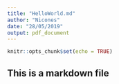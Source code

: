 ```yaml
---
title: "HelloWorld.md"
author: "Nicones"
date: "28/05/2019"
output: pdf_document
---
```


```r
knitr::opts_chunk$set(echo = TRUE)
```

## This is a markdown file